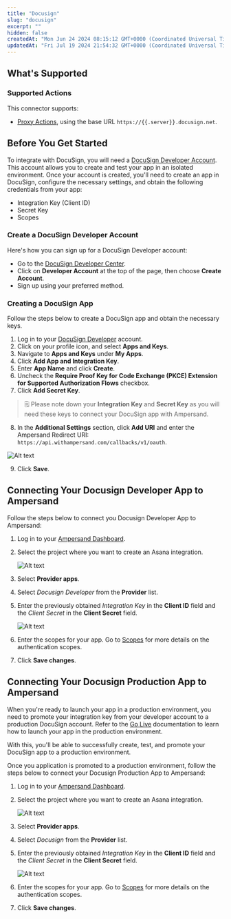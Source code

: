 ```yaml
---
title: "Docusign"
slug: "docusign"
excerpt: ""
hidden: false
createdAt: "Mon Jun 24 2024 08:15:12 GMT+0000 (Coordinated Universal Time)"
updatedAt: "Fri Jul 19 2024 21:54:32 GMT+0000 (Coordinated Universal Time)"
---
```

## What's Supported

### Supported Actions

This connector supports:
- [Proxy Actions](/define-integrations/proxy-actions), using the base URL `https://{{.server}}.docusign.net`.

## Before You Get Started

To integrate with DocuSign, you will need a [DocuSign Developer Account](https://developers.docusign.com/). This account allows you to create and test your app in an isolated environment. Once your account is created, you'll need to create an app in DocuSign, configure the necessary settings, and obtain the following credentials from your app:

- Integration Key (Client ID)
- Secret Key
- Scopes

### Create a DocuSign Developer Account

Here's how you can sign up for a DocuSign Developer account:

- Go to the [DocuSign Developer Center](https://developers.docusign.com/).
- Click on **Developer Account** at the top of the page, then choose **Create Account**.
- Sign up using your preferred method.

### Creating a DocuSign App

Follow the steps below to create a DocuSign app and obtain the necessary keys.

1. Log in to your [DocuSign Developer](https://account-d.docusign.com/oauth/auth?response_type=code&redirect_uri=https%3A%2F%2Fdevelopers.docusign.com%2Fauth%2Fdocusign-demo%2Fcallback&scope=manage_app_keys%20signature%20openid%20cors%20click.manage%20click.send%20organization_read%20group_read%20permission_read%20user_read%20user_write%20account_read%20domain_read%20identity_provider_read%20user_data_redact%20dtr.rooms.read%20dtr.rooms.write%20dtr.documents.read%20dtr.documents.write%20dtr.profile.read%20dtr.profile.write%20dtr.company.read%20dtr.company.write%20room_forms%20notary_write%20notary_read%20spring_read%20spring_write%20webforms_read%20webforms_instance_read%20webforms_instance_write%20aow_manage&state=https%3A%2F%2Fdevelopers.docusign.com%2F&client_id=f0f27f0e-857d-4a71-a4da-32cecae3a978)  account.
2. Click on your profile icon, and select **Apps and Keys**.
3. Navigate to **Apps and Keys** under **My Apps**.
4. Click **Add App and Integration Key**.
5. Enter **App Name** and click **Create**.
6. Uncheck the **Require Proof Key for Code Exchange (PKCE) Extension for Supported Authorization Flows** checkbox.
7. Click **Add Secret Key**.

> 🗒️ Please note down your **Integration Key** and **Secret Key** as you will need these keys to connect your DocuSign app with Ampersand.

8. In the **Additional Settings** section, click  **Add URI** and enter the Ampersand Redirect URI: `https://api.withampersand.com/callbacks/v1/oauth`.

![Alt text](/images/provider-guides/57db16b-docusign.gif)


9. Click **Save**.

## Connecting Your Docusign Developer App to Ampersand

Follow the steps below to connect you Docusign Developer App to Ampersand:

1. Log in to your [Ampersand Dashboard](https://dashboard.withampersand.com).

2. Select the project where you want to create an Asana integration.

   ![Alt text](/images/provider-guides/dd47b7a-Ampersand.png)

3. Select **Provider apps**.

4. Select _Docusign Developer_ from the **Provider** list.

5. Enter the previously obtained _Integration Key_ in the **Client ID** field and the _Client Secret_ in the **Client Secret** field.

   ![Alt text](/images/provider-guides/833ae43-docudev1.gif)

6. Enter the scopes for your app. Go to [Scopes](https://developers.docusign.com/platform/auth/reference/scopes/)  for more details on the authentication scopes.

7. Click **Save changes**.

## Connecting Your Docusign Production App to Ampersand

When you're ready to launch your app in a production environment, you need to promote your integration key from your developer account to a production DocuSign account. Refer to the [Go Live](https://developers.docusign.com/docs/esign-rest-api/go-live/) documentation to learn how to launch your app in the production environment. 

With this, you'll be able to successfully create, test, and promote your DocuSign app to a production environment.

Once you application is promoted to a production environment, follow the steps below to connect your Docusign Production App to Ampersand:

1. Log in to your [Ampersand Dashboard](https://dashboard.withampersand.com).

2. Select the project where you want to create an Asana integration.

   ![Alt text](/images/provider-guides/dd47b7a-Ampersand.png)

3. Select **Provider apps**.

4. Select _Docusign_ from the **Provider** list.

5. Enter the previously obtained _Integration Key_ in the **Client ID** field and the _Client Secret_ in the **Client Secret** field.

   ![Alt text](/images/provider-guides/e9b3ac4-docu.gif)

6. Enter the scopes for your app. Go to [Scopes](https://developers.docusign.com/platform/auth/reference/scopes/)  for more details on the authentication scopes.

7. Click **Save changes**.
